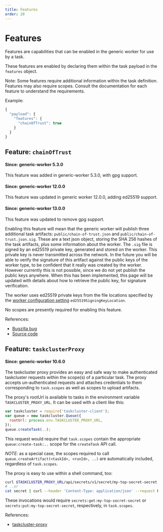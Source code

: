 ```yaml
---
title: Features
order: 20
---
```


# Features

Features are capabilities that can be enabled in the generic worker for use by
a task.

These features are enabled by declaring them within the task payload in the
`features` object.

Note: Some features require additional information within the task definition.
Features may also require scopes.  Consult the documentation for each feature
to understand the requirements.

Example:

```js
{
  "payload": {
    "features": {
      "chainOfTrust": true
    }
  }
}
```

## Feature: `chainOfTrust`

#### Since: generic-worker 5.3.0

This feature was added in generic-worker 5.3.0, with gpg support.

#### Since: generic-worker 12.0.0

This feature was updated in generic worker 12.0.0, adding ed25519 support.

#### Since: generic-worker 13.0.0

This feature was updated to remove gpg support.

Enabling this feature will mean that the generic worker will publish three
additional task artifacts: `public/chain-of-trust.json` and
`public/chain-of-trust.json.sig`. These are a text json object, storing the
SHA 256 hashes of the task artifacts, plus some information about the worker.
The `.sig` file is signed by an ed25519 private key, generated and stored on
the worker. This private key is never transmitted across the network. In
the future you will be able to verify the signature of this artifact against
the public keys of the worker type, to be confident that it really was
created by the worker. However currently this is not possible, since we do
not yet publish the public keys anywhere. When this has been implemented,
this page will be updated with details about how to retrieve the public key,
for signature verification.

The worker uses ed25519 private keys from the file locations specified by the
[worker configuration
setting](/reference/workers/generic-worker#set-up-your-env)
`ed25519SigningKeyLocation`.

No scopes are presently required for enabling this feature.

References:

* [Bugzilla bug](https://bugzilla.mozilla.org/show_bug.cgi?id=1287112)
* [Source code](https://github.com/taskcluster/taskcluster/blob/main/workers/generic-worker/chain_of_trust.go)


## Feature: `taskclusterProxy`

#### Since: generic-worker 10.6.0

The taskcluster proxy provides an easy and safe way to make authenticated
taskcluster requests within the scope(s) of a particular task.  The proxy
accepts un-authenticated requests and attaches credentials to them
corresponding to `task.scopes` as well as scopes to upload artifacts.

The proxy's rootUrl is available to tasks in the environment variable
`TASKCLUSTER_PROXY_URL`.  It can be used with a client like this:

```js
var taskcluster = require('taskcluster-client');
var queue = new taskcluster.Queue({
  rootUrl: process.env.TASKCLUSTER_PROXY_URL,
});
queue.createTask(..);
```

This request would require that `task.scopes` contain the appropriate
`queue:create-task:..` scope for the `createTask` API call.

*NOTE*: as a special case, the scopes required to call
`queue.createArtifact(<taskId>, <runId>, ..)` are automatically included,
regardless of `task.scopes`.

The proxy is easy to use within a shell command, too:

```sh
curl $TASKCLUSTER_PROXY_URL/api/secrets/v1/secret/my-top-secret-secret
# ..or
cat secret | curl --header 'Content-Type: application/json' --request PUT --data @- $TASKCLUSTER_PROXY_URL/api/secrets/v1/secret/my-top-secret-secret
```

These invocations would require `secrets:get:my-top-secret-secret` or `secrets:put:my-top-secret-secret`, respectively, in `task.scopes`.

References:

* [taskcluster-proxy](https://github.com/taskcluster/taskcluster/tree/main/tools/taskcluster-proxy)

